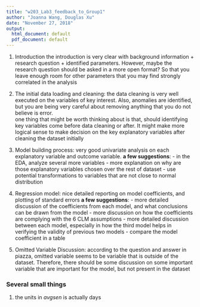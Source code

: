 ```yaml
---
title: "w203_Lab3_feedback_to_Group1"
author: "Joanna Wang, Douglas Xu"
date: "November 27, 2018"
output:
  html_document: default
  pdf_document: default
---
```


1. Introduction
\tab the introduction is very clear with background information + research question + identified parameters. However, maybe the research question should be asked in a more open format? So that you leave enough room for other parameters that you may find strongly correlated in the analysis

2. The initial data loading and cleaning:
\tab the data cleaning is very well executed on the variables of key interest. Also, anomalies are identified, but you are being very careful about removing anything that you do not believe is error. <br>
\tab one thing that might be worth thinking about is that, should identifying key variables come before data cleaning or after. It might make more logical sense to make decision on the key explanatory variables after cleaning the dataset initially

3. Model building process:
\tab very good univariate analysis on each explanatory variable and outcome variable.
\tab __a few suggestions__:
\tab - in the EDA, analyze several more variables 
\tab - more explanation on why are those explanatory variables chosen over the rest of dataset
\tab - use potential transformations to variables that are not close to normal distribution

4. Regression model:
\tab nice detailed reporting on model coefficients, and plotting of standard errors
\tab __a few suggestions__:
\tab - more detailed discussion of the coefficients from each model, and what conclusions can be drawn from the model
\tab - more discussion on how the coefficients are complying with the 6 CLM assumptions
\tab - more detailed discussion between each model, especially in how the third model helps in verifying the validity of previous two models
\tab - compare the model coefficient in a table

5. Omitted Variable Discussion:
\tab according to the question and answer in piazza, omitted variable seems to be variable that is outside of the dataset. Therefore, there should be some discussion on some important variable that are important for the model, but not present in the dataset





### Several small things
1. the units in $avgsen$ is actually days

